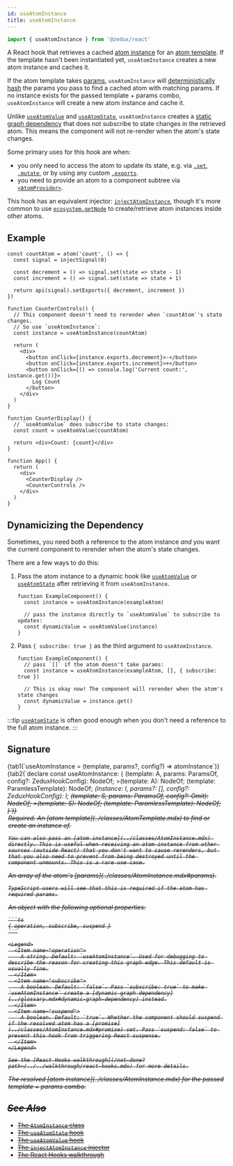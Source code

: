 ```yaml
---
id: useAtomInstance
title: useAtomInstance
---
```



```ts
import { useAtomInstance } from '@zedux/react'
```

A React hook that retrieves a cached [atom instance](../classes/AtomInstance.mdx) for an [atom template](../classes/AtomTemplate.mdx). If the template hasn't been instantiated yet, `useAtomInstance` creates a new atom instance and caches it.

If the atom template takes [params](../classes/AtomInstance.mdx#params), `useAtomInstance` will [deterministically hash](../classes/ZeduxNode.mdx#params) the params you pass to find a cached atom with matching params. If no instance exists for the passed template + params combo, `useAtomInstance` will create a new atom instance and cache it.

Unlike [`useAtomValue`](/not-done?path=./useAtomValue.mdx) and [`useAtomState`](./useAtomState.mdx), `useAtomInstance` creates a [static graph dependency](../glossary.mdx#static-graph-dependency) that does not subscribe to state changes in the retrieved atom. This means the component will not re-render when the atom's state changes.

Some primary uses for this hook are when:

- you only need to access the atom to update its state, e.g. via [`.set`](../classes/AtomInstance.mdx#set), [`.mutate`](../classes/AtomInstance.mdx#mutate), or by using any custom [`.exports`](../classes/AtomInstance.mdx#exports).
- you need to provide an atom to a component subtree via [`<AtomProvider>`](../components/AtomProvider.mdx).

This hook has an equivalent injector: [`injectAtomInstance`](/not-done?path=../injectors/injectAtomInstance.mdx), though it's more common to use [`ecosystem.getNode`](../classes/Ecosystem.mdx#getnode) to create/retrieve atom instances inside other atoms.

## Example

```tsx live ecosystemId=useAtomInstance/example resultVar=App version=2
const countAtom = atom('count', () => {
  const signal = injectSignal(0)

  const decrement = () => signal.set(state => state - 1)
  const increment = () => signal.set(state => state + 1)

  return api(signal).setExports({ decrement, increment })
})

function CounterControls() {
  // This component doesn't need to rerender when `countAtom`'s state changes.
  // So use `useAtomInstance`:
  const instance = useAtomInstance(countAtom)

  return (
    <div>
      <button onClick={instance.exports.decrement}>-</button>
      <button onClick={instance.exports.increment}>+</button>
      <button onClick={() => console.log('Current count:', instance.get())}>
        Log Count
      </button>
    </div>
  )
}

function CounterDisplay() {
  // `useAtomValue` does subscribe to state changes:
  const count = useAtomValue(countAtom)

  return <div>Count: {count}</div>
}

function App() {
  return (
    <div>
      <CounterDisplay />
      <CounterControls />
    </div>
  )
}
```

## Dynamicizing the Dependency

Sometimes, you need both a reference to the atom instance _and_ you want the current component to rerender when the atom's state changes.

There are a few ways to do this:

1. Pass the atom instance to a dynamic hook like [`useAtomValue`](/not-done?path=./useAtomValue.mdx) or [`useAtomState`](./useAtomState.mdx) after retrieving it from `useAtomInstance`.

   ```tsx
   function ExampleComponent() {
     const instance = useAtomInstance(exampleAtom)

     // pass the instance directly to `useAtomValue` to subscribe to updates:
     const dynamicValue = useAtomValue(instance)
   }
   ```

2. Pass `{ subscribe: true }` as the third argument to `useAtomInstance`.

   ```tsx
   function ExampleComponent() {
     // pass `[]` if the atom doesn't take params:
     const instance = useAtomInstance(exampleAtom, [], { subscribe: true })

     // This is okay now! The component will rerender when the atom's state changes
     const dynamicValue = instance.get()
   }
   ```

:::tip
[`useAtomState`](./useAtomState.mdx) is often good enough when you don't need a reference to the full atom instance.
:::

## Signature

<Tabs>
  {tab1(`useAtomInstance = (template, params?, config?) => atomInstance`)}
  {tab2(`declare const useAtomInstance: {
    <A extends AnyAtomTemplate>(template: A, params: ParamsOf<A>, config?: ZeduxHookConfig): NodeOf<A>;
    <A extends AnyAtomTemplate<{
        Params: [];
    }>>(template: A): NodeOf<A>;
    <A extends AnyAtomTemplate>(template: ParamlessTemplate<A>): NodeOf<A>;
    <I extends AnyAtomInstance>(instance: I, params?: [], config?: ZeduxHookConfig): I;
    <S extends Selectable>(template: S, params: ParamsOf<S>, config?: Omit<ZeduxHookConfig, 'subscribe'>): NodeOf<S>;
    <S extends Selectable<any, []>>(template: S): NodeOf<S>;
    <S extends Selectable>(template: ParamlessTemplate<S>): NodeOf<S>;
  }`)}
</Tabs>

<Legend>
  <Item name="template">
    Required. An [atom template](../classes/AtomTemplate.mdx) to find or create an instance of.

    You can also pass an [atom instance](../classes/AtomInstance.mdx) directly. This is useful when receiving an atom instance from other sources (outside React) that you don't want to cause rerenders, but that you also need to prevent from being destroyed until the component unmounts. This is a rare use case.

  </Item>
  <Item name="params">
    An array of the atom's [params](../classes/AtomInstance.mdx#params).
    
    TypeScript users will see that this is required if the atom has required params.

  </Item>
  <Item name="config">
    An object with the following optional properties:

    ```ts
    { operation, subscribe, suspend }
    ```

    <Legend>
      <Item name="operation">
        A string. Default: `useAtomInstance`. Used for debugging to describe the reason for creating this graph edge. This default is usually fine.
      </Item>
      <Item name="subscribe">
        A boolean. Default: `false`. Pass `subscribe: true` to make `useAtomInstance` create a [dynamic graph dependency](../glossary.mdx#dynamic-graph-dependency) instead.
      </Item>
      <Item name="suspend">
        A boolean. Default: `true`. Whether the component should suspend if the resolved atom has a [promise](../classes/AtomInstance.mdx#promise) set. Pass `suspend: false` to prevent this hook from triggering React suspense.
      </Item>
    </Legend>

    See the [React Hooks walkthrough](/not-done?path=/../../walkthrough/react-hooks.mdx) for more details.

  </Item>
  <Item name="Returns">
    The resolved [atom instance](../classes/AtomInstance.mdx) for the passed template + params combo.

  </Item>
</Legend>

## See Also

- [The `AtomInstance` class](../classes/AtomInstance.mdx)
- [The `useAtomState` hook](./useAtomState.mdx)
- [The `useAtomValue` hook](/not-done?path=./useAtomValue.mdx)
- [The `injectAtomInstance` injector](/not-done?path=../injectors/injectAtomInstance.mdx)
- [The React Hooks walkthrough](/not-done?path=/../../walkthrough/react-hooks.mdx)
